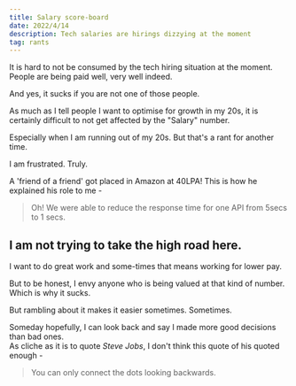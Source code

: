 ```yaml
---
title: Salary score-board
date: 2022/4/14
description: Tech salaries are hirings dizzying at the moment
tag: rants
---
```



It is hard to not be consumed by the tech hiring situation at the moment. People are being paid well, very well indeed.

And yes, it sucks if you are not one of those people.


As much as I tell people I want to optimise for growth in my 20s, it is certainly difficult to not get affected by the "Salary" number.

Especially when I am running out of my 20s. But that's a rant for another time.


I am frustrated. Truly.


A 'friend of a friend' got placed in Amazon at 40LPA! This is how he explained his role to me - 
> Oh! We were able to reduce the response time for one API from 5secs to 1 secs.


## I am **not** trying to take the high road here.

I want to do great work and some-times that means working for lower pay.

But to be honest, I envy anyone who is being valued at that kind of number. Which is why it sucks.

But rambling about it makes it easier sometimes. Sometimes.

Someday hopefully, I can look back and say I made more good decisions than bad ones. \
As cliche as it is to quote _Steve Jobs_, I don't think this quote of his quoted enough -
> You can only connect the dots looking backwards.
